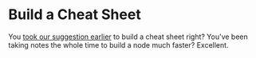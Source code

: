 # Build a Cheat Sheet

You [took our suggestion earlier](/companion/new/cheat) to build a cheat sheet right? You've been taking notes the whole time to build a node much faster? Excellent.
